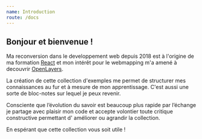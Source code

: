 ```yaml
---
name: Introduction
route: /docs
---
```




## Bonjour et bienvenue !

Ma reconversion dans le developpement web depuis 2018 est à l'origine de ma formation [React](https://fr.reactjs.org/) et mon intérêt pour le webmapping  m'a amené à decouvrir [OpenLayers](https://openlayers.org/).

La création de cette collection d'exemples me permet de structurer mes connaissances au fur et à mesure de mon apprentissage. C'est aussi une sorte de bloc-notes sur lequel je peux revenir.

Consciente que l’évolution du savoir est beaucoup plus rapide par l’échange je partage avec plaisir mon code et accepte volontier toute critique constructive permettant d' améliorer ou  agrandir la collection.

En espérant que cette collection vous soit utile ! 

